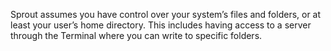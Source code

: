 ::: {.callout-important appearance="default" icon="true"}
Sprout assumes you have control
over your system's files and folders, or at least your user's home
directory. This includes having access to a server through the Terminal where you can write to specific folders.
:::
